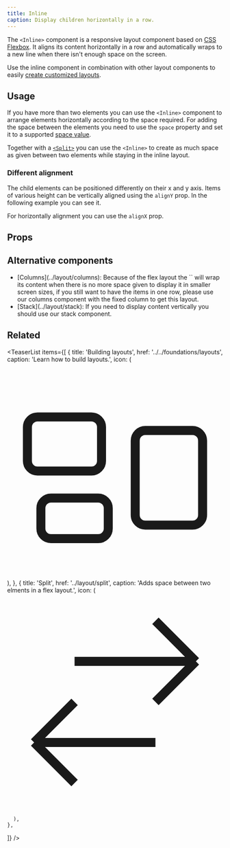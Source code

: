 ```yaml
---
title: Inline
caption: Display children horizontally in a row.
---
```


The `<Inline>` component is a responsive layout component based on [CSS Flexbox](https://developer.mozilla.org/en-US/docs/Learn/CSS/CSS_layout/Flexbox). It aligns its content horizontally in a row and automatically wraps to a new line when there isn't enough space on the screen.

Use the inline component in combination with other layout components to easily [create customized layouts](../../foundations/layouts).

## Usage

If you have more than two elements you can use the `<Inline>` component to arrange elements horizontally according to the space required.
For adding the space between the elements you need to use the `space` property and set it to a supported [space value](../../foundations/design-tokens#spacing).

<ComponentDemo file="./inline-elements.demo.tsx" />

Together with a [`<Split>`](../layout/split) you can use the `<Inline>` to create as much space as given between two elements while staying in the inline layout.

### Different alignment

The child elements can be positioned differently on their x and y axis.
Items of various height can be vertically aligned using the `alignY` prop. In the following example you can see it.

<ComponentDemo file="./inline-vertically.demo.tsx" />

For horizontally alignment you can use the `alignX` prop.

<ComponentDemo file="./inline-horizontally.demo.tsx" />

## Props

<StorybookHintMessage component={title} />

<PropsTable component={title} />

## Alternative components

<ul>
  <li>
    [Columns](../layout/columns): Because of the flex layout the `<Inline>` will wrap its content when there is no more space given to display it in smaller screen sizes, if you still want to have the items in one row, please use our columns component with the fixed column to get this layout.
  </li>
  <li>
    [Stack](../layout/stack): If you need to display content vertically you should use our stack component.
  </li>
</ul>

## Related

<TeaserList
  items={[
        {
      title: 'Building layouts',
      href: '../../foundations/layouts',
      caption: 'Learn how to build layouts.',
      icon: (
      <svg xmlns="http://www.w3.org/2000/svg" fill="none" viewBox="0 0 24 24" strokeWidth={1.5} stroke="currentColor" className="size-6">
        <path strokeLinecap="round" strokeLinejoin="round" d="M2.25 7.125C2.25 6.504 2.754 6 3.375 6h6c.621 0 1.125.504 1.125 1.125v3.75c0 .621-.504 1.125-1.125 1.125h-6a1.125 1.125 0 0 1-1.125-1.125v-3.75ZM14.25 8.625c0-.621.504-1.125 1.125-1.125h5.25c.621 0 1.125.504 1.125 1.125v8.25c0 .621-.504 1.125-1.125 1.125h-5.25a1.125 1.125 0 0 1-1.125-1.125v-8.25ZM3.75 16.125c0-.621.504-1.125 1.125-1.125h5.25c.621 0 1.125.504 1.125 1.125v2.25c0 .621-.504 1.125-1.125 1.125h-5.25a1.125 1.125 0 0 1-1.125-1.125v-2.25Z" />
        </svg>
      ),
    },
    {
      title: 'Split',
      href: '../layout/split',
      caption: 'Adds space between two elments in a flex layout.',
      icon: (
       <svg xmlns="http://www.w3.org/2000/svg" fill="none" viewBox="0 0 24 24" strokeWidth={1.5} stroke="currentColor" className="size-6">
        <path strokeLinecap="round" strokeLinejoin="round" d="M7.5 21 3 16.5m0 0L7.5 12M3 16.5h13.5m0-13.5L21 7.5m0 0L16.5 12M21 7.5H7.5" />
        </svg>

      ),
    },

]}
/>
